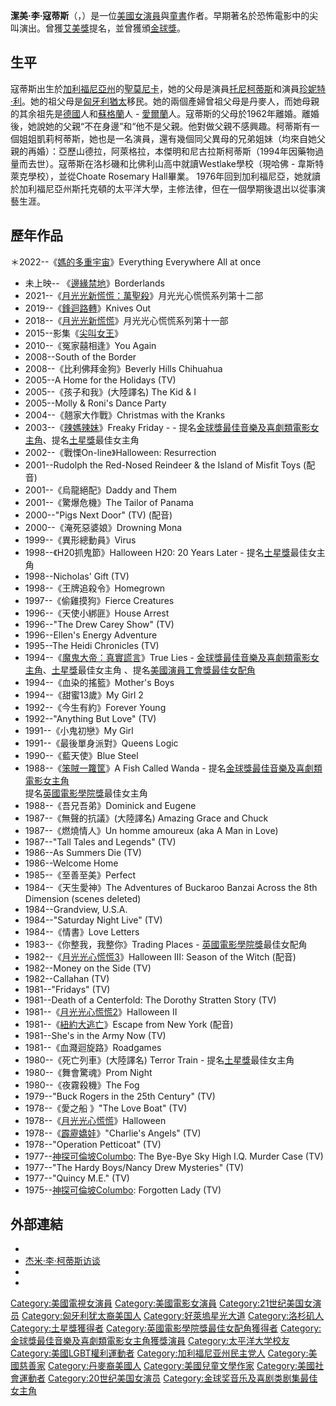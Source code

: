 {{noteTA
|T=zh-hans:杰米·李·柯蒂斯; zh-tw:潔美·李·寇蒂斯; zh-hk:占美·李·寇蒂斯;
|1=zh-hans:杰米; zh-hant:潔美;zh-hk:占美;
|2=zh-hans:柯蒂斯; zh-hant:寇蒂斯;
}}
{{Infobox entertainer
| name=潔美·李·寇蒂斯
| type=女演員
| image = Jamie Lee Curtis by Gage Skidmore.jpg
| imagesize = 250px
| caption = 於2015年[[聖地亞哥國際動漫展|聖地亞哥國際動漫展]]
| birth_date = {{birth date and age|1958|11|22}}
| signature   = Jamie Lee Curtis's signature.png
| birth_place = {{USA}}[[加利福尼亞州|加利福尼亞州]][[洛杉磯|洛杉磯]]
| spouse = 克里斯托弗·傑斯，第五代海頓傑斯男爵（1984年至今）
| children=安妮·傑斯<br>托馬斯·傑斯
| parents=[[東尼·柯蒂斯|東尼·柯蒂斯]] （1925年－2010年）<br>[[珍妮特·利|珍妮特·利]] （1927年－2004年）
| baftaawards='''[[最佳女配角|最佳女配角]]'''<br>1983年 《[[你整我，我整你|你整我，我整你]]》
| goldenglobeawards='''最佳音樂及喜劇類電視女主角'''<br>1989年 《Anything But Love》<br>'''[[金球獎最佳音樂及喜劇類電影女主角|最佳音樂及喜劇類電影女主角]]'''<br>1994年 《[[魔鬼大帝：真實謊言|魔鬼大帝：真實謊言]]》
| awards='''[[土星獎|土星獎]]最佳女主角'''<br>1994年 《[[魔鬼大帝：真實謊言|魔鬼大帝：真實謊言]]》
}}

'''潔美·李·寇蒂斯'''（{{lang-en|Jamie Lee Curtis}}，{{bd|1958年|11月22日|catIdx=Curtis, Jamie Lee}}）是一位[[美國|美國]][[女演員|女演員]]與[[童書|童書]]作者。早期著名於恐怖電影中的尖叫演出。曾獲[[艾美獎|艾美獎]]提名，並曾獲頒[[金球獎|金球獎]]。

== 生平 ==
寇蒂斯出生於[[加利福尼亚州|加利福尼亞州]]的[[圣莫尼卡|聖莫尼卡]]，她的父母是演員[[托尼·柯蒂斯|托尼柯蒂斯]]和演員[[珍妮特·利|珍妮特·利]]。她的祖父母是[[匈牙利|匈牙利]][[犹太人|猶太]]移民。她的兩個產婦曾祖父母是丹麥人，而她母親的其余祖先是[[德国|德國]]人和[[蘇格蘭|蘇格蘭]]人 - [[爱尔兰|愛爾蘭]]人。寇蒂斯的父母於1962年離婚。離婚後，她說她的父親“不在身邊”和“他不是父親。他對做父親不感興趣。柯蒂斯有一個姐姐凱莉柯蒂斯，她也是一名演員，還有幾個同父異母的兄弟姐妹（均來自她父親的再婚）：亞歷山德拉，阿萊格拉，本傑明和尼古拉斯柯蒂斯（1994年因藥物過量而去世）。寇蒂斯在洛杉磯和比佛利山高中就讀Westlake學校（現哈佛 - 韋斯特萊克學校），並從Choate Rosemary Hall畢業。 1976年回到加利福尼亞，她就讀於加利福尼亞州斯托克頓的太平洋大學，主修法律，但在一個學期後退出以從事演藝生涯。

==歷年作品==
＊2022--《[[媽的多重宇宙|媽的多重宇宙]]》Everything Everywhere All at once
*未上映-- 《[[邊緣禁地_(電影)|邊緣禁地]]》Borderlands
*2021--《[[月光光新慌慌：萬聖殺|月光光新慌慌：萬聖殺]]》月光光心慌慌系列第十二部
*2019--《[[鋒迴路轉|鋒迴路轉]]》Knives Out
*2018--《[[月光光新慌慌|月光光新慌慌]]》月光光心慌慌系列第十一部
*2015--影集《[[尖叫女王|尖叫女王]]》
*2010--《冤家囍相逢》You Again
*2008--South of the Border
*2008--《比利佛拜金狗》Beverly Hills Chihuahua
*2005--A Home for the Holidays (TV) 
*2005--《孩子和我》(大陸譯名) The Kid & I 
*2005--Molly & Roni's Dance Party 
*2004--《翹家大作戰》Christmas with the Kranks 
*2003--《[[辣媽辣妹|辣媽辣妹]]》Freaky Friday  -  - 提名[[金球獎最佳音樂及喜劇類電影女主角|金球獎最佳音樂及喜劇類電影女主角]]、提名[[土星獎|土星獎]]最佳女主角
*2002--《戰慄On-line》Halloween: Resurrection 
*2001--Rudolph the Red-Nosed Reindeer & the Island of Misfit Toys (配音) 
*2001--《烏龍絕配》Daddy and Them 
*2001--《驚爆危機》The Tailor of Panama 
*2000--"Pigs Next Door" (TV) (配音) 
*2000--《淹死惡婆娘》Drowning Mona 
*1999--《異形總動員》Virus 
*1998--《H20抓鬼節》Halloween H20: 20 Years Later   - 提名[[土星獎|土星獎]]最佳女主角
*1998--Nicholas' Gift (TV) 
*1998--《王牌追殺令》Homegrown 
*1997--《偷雞摸狗》Fierce Creatures 
*1996--《天使小綁匪》House Arrest 
*1996--"The Drew Carey Show" (TV) 
*1996--Ellen's Energy Adventure 
*1995--The Heidi Chronicles (TV) 
*1994--《[[魔鬼大帝：真實謊言|魔鬼大帝：真實謊言]]》True Lies  -  [[金球獎最佳音樂及喜劇類電影女主角|金球獎最佳音樂及喜劇類電影女主角]]、[[土星獎|土星獎]]最佳女主角 、提名[[美國演員工會獎最佳女配角|美國演員工會獎最佳女配角]]
*1994--《血染的搖籃》Mother's Boys 
*1994--《甜蜜13歲》My Girl 2 
*1992--《今生有約》Forever Young 
*1992--"Anything But Love" (TV) 
*1991--《小鬼初戀》My Girl 
*1991--《最後單身派對》Queens Logic 
*1990--《藍天使》Blue Steel 
*1988--《[[笨賊一籮筐|笨賊一籮筐]]》A Fish Called Wanda - 提名[[金球獎最佳音樂及喜劇類電影女主角|金球獎最佳音樂及喜劇類電影女主角]]<br>提名[[英國電影學院獎|英國電影學院獎]]最佳女主角 
*1988--《吾兄吾弟》Dominick and Eugene 
*1987--《無聲的抗議》(大陸譯名) Amazing Grace and Chuck 
*1987--《燃燒情人》Un homme amoureux (aka A Man in Love) 
*1987--"Tall Tales and Legends" (TV) 
*1986--As Summers Die (TV) 
*1986--Welcome Home 
*1985--《至善至美》Perfect 
*1984--《天生愛神》The Adventures of Buckaroo Banzai Across the 8th Dimension (scenes deleted) 
*1984--Grandview, U.S.A. 
*1984--"Saturday Night Live" (TV) 
*1984--《情書》Love Letters 
*1983--《你整我，我整你》Trading Places - [[英國電影學院獎|英國電影學院獎]]最佳女配角
*1982--《[[月光光心慌慌3|月光光心慌慌3]]》Halloween III: Season of the Witch (配音) 
*1982--Money on the Side (TV) 
*1982--Callahan (TV) 
*1981--"Fridays" (TV) 
*1981--Death of a Centerfold: The Dorothy Stratten Story (TV) 
*1981--《[[月光光心慌慌2|月光光心慌慌2]]》Halloween II 
*1981--《[[紐約大逃亡|紐約大逃亡]]》Escape from New York (配音) 
*1981--She's in the Army Now (TV) 
*1981--《血濺迴旋路》Roadgames 
*1980--《死亡列車》(大陸譯名) Terror Train  - 提名[[土星獎|土星獎]]最佳女主角
*1980--《舞會驚魂》Prom Night 
*1980--《夜霧殺機》The Fog 
*1979--"Buck Rogers in the 25th Century" (TV) 
*1978--《愛之船 》"The Love Boat" (TV) 
*1978--《[[月光光心慌慌|月光光心慌慌]]》Halloween 
*1978--《[[霹靂嬌娃|霹靂嬌娃]]》"Charlie's Angels" (TV) 
*1978--"Operation Petticoat" (TV) 
*1977--[[神探可倫坡|神探可倫坡]]Columbo: The Bye-Bye Sky High I.Q. Murder Case (TV) 
*1977--"The Hardy Boys/Nancy Drew Mysteries" (TV) 
*1977--"Quincy M.E." (TV) 
*1975--[[神探可倫坡|神探可倫坡]]Columbo: Forgotten Lady (TV)

== 外部連結 ==
*{{imdb name|id=0000130|name=杰米·李·柯蒂斯}}
*[http://www.moviehole.net/news/20041123_4590.html 杰米·李·柯蒂斯访谈] {{Wayback|url=http://www.moviehole.net/news/20041123_4590.html |date=20071223005932 }}
*{{tvtome person|id=2764|name=杰米·李·柯蒂斯}}
* {{instagram|curtisleejamie}}
{{start}}
{{succession box
|title=[[金球獎最佳音樂及喜劇類電影女主角|金球獎最佳音樂及喜劇類電影女主角]]
|years=1994
|before=[[安吉拉·巴塞特|安吉拉·巴塞特]]
|after=[[妮可·基德曼|妮可·基德曼]]
}}
{{end}}
{{年度風雲女性獎}}
{{英國電影學院獎最佳女配角}}
{{土星獎最佳電影女主角}}
{{金球獎最佳音樂及喜劇類電影女主角}}
{{金球奖音乐喜剧类剧集最佳女主角}}

{{Authority control}}
{{DEFAULTSORT:Curtis, Jamie Lee}}
[[Category:美國電視女演員|Category:美國電視女演員]]
[[Category:美國電影女演員|Category:美國電影女演員]]
[[Category:21世纪美国女演员|Category:21世纪美国女演员]]
[[Category:匈牙利犹太裔美国人|Category:匈牙利犹太裔美国人]]
[[Category:好萊塢星光大道|Category:好萊塢星光大道]]
[[Category:洛杉矶人|Category:洛杉矶人]]
[[Category:土星獎獲得者|Category:土星獎獲得者]]
[[Category:英國電影學院獎最佳女配角獲得者|Category:英國電影學院獎最佳女配角獲得者]]
[[Category:金球獎最佳音樂及喜劇類電影女主角獲獎演員|Category:金球獎最佳音樂及喜劇類電影女主角獲獎演員]]
[[Category:太平洋大学校友|Category:太平洋大学校友]]
[[Category:美國LGBT權利運動者|Category:美國LGBT權利運動者]]
[[Category:加利福尼亚州民主党人|Category:加利福尼亚州民主党人]]
[[Category:美國慈善家|Category:美國慈善家]]
[[Category:丹麥裔美國人|Category:丹麥裔美國人]]
[[Category:美國兒童文學作家|Category:美國兒童文學作家]]
[[Category:美國社會運動者|Category:美國社會運動者]]
[[Category:20世纪美国女演员|Category:20世纪美国女演员]]
[[Category:金球奖音乐及喜剧类剧集最佳女主角|Category:金球奖音乐及喜剧类剧集最佳女主角]]